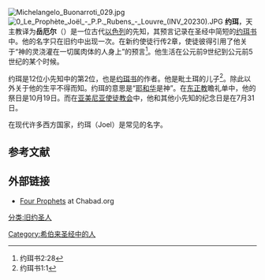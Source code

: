 [[Image:Michelangelo_Buonarroti_029.jpg|thumb]]
[[Image:0_Le_Prophète_Joël_-_P.P._Rubens_-_Louvre_(INV_20230).JPG|thumb]]
'''约珥'''，天主教译为'''岳厄尔'''（{{lang-he|יואל}}）是一位古代[[以色列|以色列]]的先知，其预言记录在圣经中简短的[[约珥书|约珥书]]中。他的名字只在旧约中出现一次。在新约使徒行传2章，使徒彼得引用了他关于“神的灵浇灌在一切属肉体的人身上”的预言<ref>约珥书2:28</ref>。他生活在公元前9世纪到公元前5世纪的某个时候。  

约珥是12位小先知中的第2位，也是[[约珥书|约珥书]]的作者。他是毗土珥的儿子<ref>约珥书1:1</ref>。除此以外关于他的生平不得而知。约珥的意思是“[[耶和华|耶和华]]是神”。在[[东正教|东正教]]瞻礼单中，他的祭日是10月19日。而在[[亚美尼亚使徒教会|亚美尼亚使徒教会]]中，他和其他小先知的纪念日是在7月31日。

在现代许多西方国家，约珥（Joel）是常见的名字。

==参考文献==
{{Reflist}}

==外部链接==
*[http://www.chabad.org/library/article_cdo/aid/464027/jewish/Four-Prophets.htm Four Prophets] {{Wayback|url=http://www.chabad.org/library/article_cdo/aid/464027/jewish/Four-Prophets.htm |date=20080607161156 }} at Chabad.org

{{天主教聖人}}
{{Authority control}}
{{DEFAULTSORT:Joel}}
[[Category:希伯来圣经中的人|Category:希伯来圣经中的人]]
[[分类:旧约圣人|分类:旧约圣人]]
